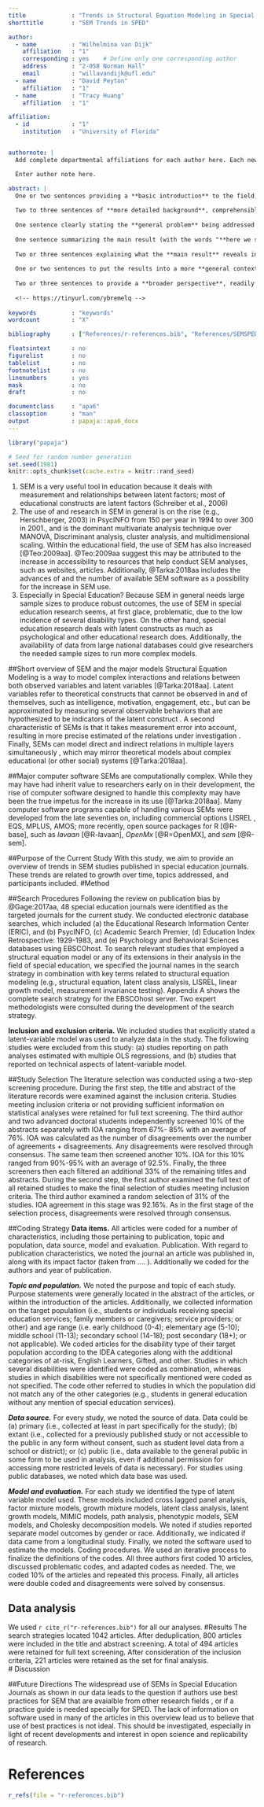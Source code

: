 ```yaml
---
title             : "Trends in Structural Equation Modeling in Special Education Journals"
shorttitle        : "SEM Trends in SPED"

author: 
  - name          : "Wilhelmina van Dijk"
    affiliation   : "1"
    corresponding : yes    # Define only one corresponding author
    address       : "2-058 Norman Hall"
    email         : "willavandijk@ufl.edu"
  - name          : "David Peyton"
    affiliation   : "1"
  - name          : "Tracy Huang"
    affiliation   : "1"

affiliation:
  - id            : "1"
    institution   : "University of Florida"


authornote: |
  Add complete departmental affiliations for each author here. Each new line herein must be indented, like this line.

  Enter author note here.

abstract: |
  One or two sentences providing a **basic introduction** to the field,  comprehensible to a scientist in any discipline.
  
  Two to three sentences of **more detailed background**, comprehensible  to scientists in related disciplines.
  
  One sentence clearly stating the **general problem** being addressed by  this particular study.
  
  One sentence summarizing the main result (with the words "**here we show**" or their equivalent).
  
  Two or three sentences explaining what the **main result** reveals in direct comparison to what was thought to be the case previously, or how the  main result adds to previous knowledge.
  
  One or two sentences to put the results into a more **general context**.
  
  Two or three sentences to provide a **broader perspective**, readily comprehensible to a scientist in any discipline.
  
  <!-- https://tinyurl.com/ybremelq -->
  
keywords          : "keywords"
wordcount         : "X"

bibliography      : ["References/r-references.bib", "References/SEMSPED.bib"]

floatsintext      : no
figurelist        : no
tablelist         : no
footnotelist      : no
linenumbers       : yes
mask              : no
draft             : no

documentclass     : "apa6"
classoption       : "man"
output            : papaja::apa6_docx
---
```


```r
library("papaja")
```

```r
# Seed for random number generation
set.seed(1981)
knitr::opts_chunk$set(cache.extra = knitr::rand_seed)
```

<!--Introduction-->
1.	SEM is a very useful tool in education because it deals with measurement and relationships between latent factors; most of educational constructs are latent factors (Schreiber et al., 2006)<!-- Can add some information on the growth of SEM field, from the original studies (e.g., H. KG Jöreskog(1978) to more and more complex models to deal with more complicated research situation and datasets. More research questions in education/special education could be investigated using this tool. --> <!--“useful” is probably a bit weak. We have seen SEM used across Transition to Classroom observations. We might want to exemplify its breath of usage. Which could then lead into its recent(?) application in special education -->
<!-- If we keep point 3 it should go to the top as it is more broad and then we can move into education/special education. -->
3.	The use of and research in SEM in general is on the rise (e.g., Herschberger, 2003) in PsycINFO from 150 per year in 1994 to over 300 in 2001., and is the dominant multivariate analysis technique over MANOVA, Discriminant analysis, cluster analysis, and multidimensional scaling. Within the educational field, the use of SEM has also increased [@Teo:2009aa]. @Teo:2009aa suggest this may be attributed to the increase in accessibility to resources that help conduct SEM analyses, such as websites, articles. Additionally, @Tarka:2018aa includes the advances of and the number of available SEM software as a possibility for the increase in SEM use.
2.	Especially in Special Education? Because SEM in general needs large sample sizes to produce robust outcomes, the use of SEM in special education research seems, at first glace, problematic, due to the low incidence of several disability types. On the other hand, special education research deals with latent constructs as much as psychological and other educational research does. Additionally, the availability of data from large national databases could give researchers the needed sample sizes to run more complex models.

##Short overview of SEM and the major models
Structural Equation Modeling is a way to model complex interactions and relations between both observed variables and latent variables [@Tarka:2018aa]. Latent variables refer to theoretical constructs that cannot be observed in and of themselves, such as intelligence, motivation, engagement, etc., but can be approximated by measuring several observable behaviors that are hypothesized to be indicators of the latent construct <!-- add[SOME CITATION]-->. A second characteristic of SEMs is that it takes measurement error into account, resulting in more precise estimated of the relations under investigation <!-- SOME CITATION-->. Finally, SEMs can model direct and indirect relations in multiple layers simultaneously <!-- SOME CITATION -->, which may mirror theoretical models about complex educational (or other social) systems [@Tarka:2018aa]. <!-- that's not the word I was going for-->

##Major computer software
SEMs are computationally complex. While they may have had inherit value to researchers early on in their development, the rise of computer software designed to handle this complexity may have been the true impetus for the increase in its use [@Tarka:2018aa]. Many computer software programs capable of handling various SEMs were developed from the late seventies on, including commercial options LISREL <!-- cite Joreskog-->, EQS, MPLUS, AMOS; more recently, open source packages for R [@R-base], such as *lavaan* [@R-lavaan], *OpenMx* [@R=OpenMX], and *sem* [@R-sem].

##Purpose of the Current Study
With this study, we aim to provide an overview of trends in SEM studies published in special education journals. These trends are related to growth over time, topics addressed, and participants included.
<!----------------------------------------------------------------------------------------------------------------------------------------------------------------------->
#Method

##Search Procedures
Following the review on publication bias by @Gage:2017aa, 48 special education journals were identified as the targeted journals for the current study. We conducted electronic database searches, which included (a) the Educational Research Information Center (ERIC), and (b) PsycINFO, (c) Academic Search Premier, (d) Education Index Retrospective: 1929-1983, and (e) Psychology and Behavioral Sciences databases using EBSCOhost. To search relevant studies that employed a structural equation model or any of its extensions in their analysis in the field of special education, we specified the journal names in the search strategy in combination with key terms related to structural equation modeling (e.g., structural equation, latent class analysis, LISREL, linear growth model, measurement invariance testing). Appendix A shows the complete search strategy for the EBSCOhost server. Two expert methodologists were consulted during the development of the search strategy.

**Inclusion and exclusion criteria.** We included studies that explicitly stated a latent-variable model was used to analyze data in the study. The following studies were excluded from this study: (a) studies reporting on path analyses estimated with multiple OLS regressions, and (b) studies that reported on technical aspects of latent-variable model. 

##Study Selection
The literature selection was conducted using a two-step screening procedure. During the first step, the title and abstract of the literature records were examined against the inclusion criteria.  Studies meeting inclusion criteria or not providing sufficient information on statistical analyses were retained for full text screening. The third author and two advanced doctoral students independently screened 10% of the abstracts separately with IOA ranging from 67%- 85% with an average of 76%.  IOA was calculated as the number of disagreements over the number of agreements + disagreements.  Any disagreements were resolved through consensus.  The same team then screened another 10%. IOA for this 10% ranged from 90%-95% with an average of 92.5%.  Finally, the three screeners then each filtered an additional 33% of the remaining titles and abstracts.  During the second step, the first author examined the full text of all retained studies to make the final selection of studies meeting inclusion criteria.  The third author examined a random selection of 31% of the studies.  IOA agreement in this stage was 92.16%.  As in the first stage of the selection process, disagreements were resolved through consensus. 

##Coding Strategy
**Data items.** All articles were coded for a number of characteristics, including those pertaining to publication, topic and population, data source, model and evaluation.
Publication. With regard to publication characteristics, we noted the journal an article was published in, along with its impact factor (taken from …. ). Additionally we coded for the authors and year of publication.

**_Topic and population._** We noted the purpose and topic of each study. Purpose statements were generally located in the abstract of the articles, or within the introduction of the articles. Additionally, we collected information on the target population (i.e., students or individuals receiving special education services; family members or caregivers; service providers; or other) and age range (i.e. early childhood (0-4); elementary age (5-10); middle school (11-13); secondary school (14-18); post secondary (18+); or not applicable). We coded articles for the disability type of their target population according to the IDEA categories along with the additional categories of at-risk, English Learners, Gifted, and other. Studies in which several disabilities were identified were coded as combination, whereas studies in which disabilities were not specifically mentioned were coded as not specified. The code other referred to studies in which the population did not match any of the other categories (e.g., students in general education without any mention of special education services). 

**_Data source._** For every study, we noted the source of data. Data could be (a) primary (i.e., collected at least in part specifically for the study); (b) extant (i.e., collected for a previously published study or not accessible to the public in any form without consent, such as student level data from a school or district); or (c) public (i.e., data available to the general public in some form to be used in analysis, even if additional permission for accessing more restricted levels of data is necessary). For studies using public databases, we noted which data base was used.

**_Model and evaluation._** For each study we identified the type of latent variable model used. These models included cross lagged panel analysis, factor mixture models, growth mixture models, latent class analysis, latent growth models, MIMIC models, path analysis, phenotypic models, SEM models, and Cholesky decomposition models. We noted if studies reported separate model outcomes by gender or race. Additionally, we indicated if data came from a longitudinal study. Finally, we noted the software used to estimate the models.
Coding procedures. We used an iterative process to finalize the definitions of the codes. All three authors first coded 10 articles, discussed problematic codes, and adapted codes as needed. The, we coded 10% of the articles and repeated this process. Finally, all articles were double coded and disagreements were solved by consensus.


## Data analysis
We used `r cite_r("r-references.bib")` for all our analyses.
<!----------------------------------------------------------------------------------------------------------------------------------------------------------------------->
#Results
The search strategies located 1042 articles. After deduplication, 800 articles were included in the title and abstract screening.  A total of 494 articles were retained for full text screening.  After consideration of the inclusion criteria, 221 articles were retained as the set for final analysis.  
<!----------------------------------------------------------------------------------------------------------------------------------------------------------------------->
# Discussion

##Future Directions
The widespread use of SEMs in Special Education Journals as shown in our data leads to the question if authors use best practices for SEM that are avaialble from other research fields <!-- ADD CITATIONS-->, or if a practice guide is needed specially for SPED.
The lack of information on software used in many of the articles in this overview lead us to believe that use of best practices is not ideal. This should be investigated, especially in light of recent developments and interest in open science and replicability of research.

\newpage

# References
```r
r_refs(file = "r-references.bib")
```

\begingroup
\setlength{\parindent}{-0.5in}
\setlength{\leftskip}{0.5in}

<div id = "refs"></div>
\endgroup
